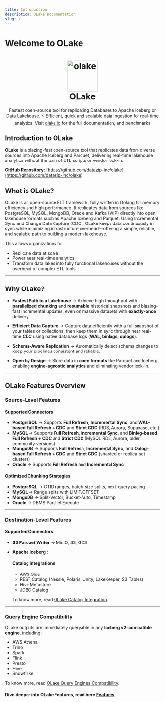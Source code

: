 ```yaml
---
title: Introduction
description: OLake Documentation
slug: /
---
```



# Welcome to OLake

<h1 align="center">
    <a href="https://olake.io" target="_blank">
        <img alt="olake" src="img/logo/olake-blue.svg" width="100" height="100"/>
    </a>
    <br/>OLake
</h1>

<p align="center">Fastest open-source tool for replicating Databases to Apache Iceberg or Data Lakehouse. ⚡ Efficient, quick and scalable data ingestion for real-time analytics. Visit <a href="https://olake.io" target="_blank">olake.io</a> for the full documentation, and benchmarks</p>


## Introduction to OLake
 

**OLake** is a blazing-fast open-source tool that replicates data from diverse sources into Apache Iceberg and Parquet, delivering real-time lakehouse analytics without the pain of ETL scripts or vendor lock-in.

**GitHub Repository:** [https://github.com/datazip-inc/olake](https://github.com/datazip-inc/olake)  


## What is OLake?  

OLake is an open-source ELT framework, fully written in Golang for memory efficiency and high performance. It replicates data from sources like PostgreSQL, MySQL, MongoDB, Oracle and Kafka (WIP) directly into open lakehouse formats such as Apache Iceberg and Parquet.
Using Incremental Sync and Change Data Capture (CDC), OLake keeps data continuously in sync while minimizing infrastructure overhead—offering a simple, reliable, and scalable path to building a modern lakehouse.

This allows organizations to:  
- Replicate data at scale  
- Power near real-time analytics  
- Transform data lakes into fully functional lakehouses without the overhead of complex ETL tools  

---
## Why OLake?  

- **Fastest Path to a Lakehouse** → Achieve high throughput with **parallelized chunking** and **resumable** historical snapshots and blazing-fast incremental updates, even on massive datasets with **exactly-once** delivery.  

- **Efficient Data Capture** → Capture data efficiently with a full snapshot of your tables or collections, then keep them in sync through near real-time **CDC** using native database logs (**WAL, binlogs, oplogs**).  

- **Schema-Aware Replication** → Automatically detect schema changes to keep your pipelines consistent and reliable.  

- **Open by Design** → Store data in **open formats** like Parquet and Iceberg, enabling **engine-agnostic analytics** and eliminating vendor lock-in.  

---
## OLake Features Overview  

### Source-Level Features  

#### Supported Connectors  

- **PostgreSQL** → Supports **Full Refresh**, **Incremental Sync**, and **WAL-based Full Refresh + CDC** and **Strict CDC** (RDS, Aurora, Supabase, etc.)  
- **MySQL** → Supports **Full Refresh**, **Incremental Sync**, and **Binlog-based Full Refresh + CDC** and **Strict CDC** (MySQL RDS, Aurora, older community versions)  
- **MongoDB** → Supports **Full Refresh**, **Incremental Sync**, and **Oplog-based Full Refresh + CDC** and **Strict CDC** (sharded or replica-set clusters)  
- **Oracle** → Supports **Full Refresh** and **Incremental Sync**  

#### Optimized Chunking Strategies  

- **PostgreSQL** → CTID ranges, batch-size splits, next-query paging  
- **MySQL** → Range splits with LIMIT/OFFSET  
- **MongoDB** → Split-Vector, Bucket-Auto, Timestamp  
- **Oracle** → DBMS Parallel Execute  

---

### Destination-Level Features  

#### Supported Connectors  

- **S3 Parquet Writer** → MinIO, S3, GCS  
- **Apache Iceberg**  :

  #### Catalog Integrations  

     - AWS Glue  
     - REST Catalog (Nessie, Polaris, Unity, LakeKeeper, S3 Tables)  
     - Hive Metastore  
     - JDBC Catalog  

     To know more, read [OLake Catalog Integration](https://docs/understanding/compatibility-catalogs).  

---

### Query Engine Compatibility  

OLake outputs are immediately queryable in any **Iceberg v2-compatible engine**, including:  

- AWS Athena  
- Trino  
- Spark  
- Flink  
- Presto  
- Hive  
- Snowflake  

 To know more, read [OLake Query Engines Compatibility](https://docs/understanding/compatibility-engines).  

#### Dive deeper into **OLake Features**, read here [Features](https://docs/features)